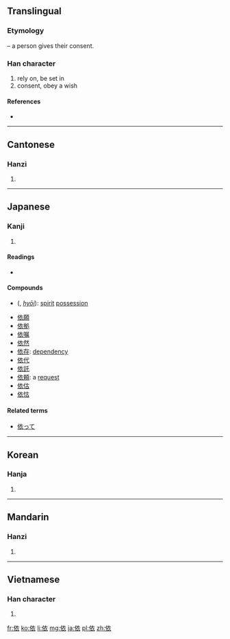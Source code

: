 ==Translingual==
===Etymology===
{{Han compound|人|alt1=亻|t1=person|衣|ls=psc|c1=s|c2=p}} – a person gives their consent.

===Han character===
{{Han char|rn=9|rad=人|as=06|sn=8|four=2023<sub>2</sub>|canj=人卜竹女 (OYHV)|ids=⿰[[亻]][[衣]]}}

# rely on, be set in
# consent, obey a wish

====References====
* {{Han ref|kx=0102.180|dkj=00607|dj=0217.020|hdz=10152.080|uh=4F9D|ud=20381|bh=A8CC|bd=43212}}

----

==Cantonese==

===Hanzi===
{{yue-hanzi|jyut=|y=yi1}}

# {{defn|lang=yue|sort=人06}}

----

==Japanese==

===Kanji===
{{ja-kanji|grade=c|rs=人06}}

# {{defn|lang=ja|sort=人06}}

====Readings====
* {{ja-readings|on=[[い]] ([[i]]), [[え]] ([[e]])|kun=[[よる]] ([[依る]], [[yoru]])}}

====Compounds====
* {{l|ja|憑依}} ({{l|ja|ひょうい}}, ''[[hyōi]]''): [[spirit]] [[possession]]
* [[依願]]
* [[依拠]]
* [[依嘱]]
* [[依然]]
* [[依存]]: [[dependency]]
* [[依代]]
* [[依託]]
* [[依頼]]: a [[request]]
* [[依估]]
* [[依怙]]

====Related terms====
* [[依って]]

----

==Korean==

===Hanja===
{{ko-hanja|hangeul=의|rv=ui|mr=ŭi}}

# {{defn|lang=ko|sort=人06}}

----

==Mandarin==

===Hanzi===
{{cmn-hanzi|pin=[[yī]] ([[yi1]])|wg=i<sup>1</sup>}}

# {{defn|lang=cmn|sort=人06}}

----

==Vietnamese==

===Han character===
{{vi-hantu|[[y]], [[e]], [[ỷ]], [[ỉa]]|rs=人06}}

# {{defn|lang=vi|sort=人06}}

[[fr:依]]
[[ko:依]]
[[li:依]]
[[mg:依]]
[[ja:依]]
[[pl:依]]
[[zh:依]]